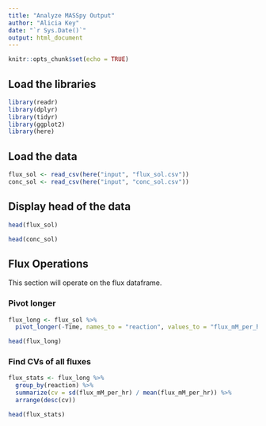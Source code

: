 ```yaml
---
title: "Analyze MASSpy Output"
author: "Alicia Key"
date: "`r Sys.Date()`"
output: html_document
---
```


```r
knitr::opts_chunk$set(echo = TRUE)
```

## Load the libraries

```r
library(readr)
library(dplyr)
library(tidyr)
library(ggplot2)
library(here)
```

## Load the data

```r
flux_sol <- read_csv(here("input", "flux_sol.csv"))
conc_sol <- read_csv(here("input", "conc_sol.csv"))
```

## Display head of the data

```r
head(flux_sol)
```

```r
head(conc_sol)
```

## Flux Operations

This section will operate on the flux dataframe.

### Pivot longer

```r
flux_long <- flux_sol %>%
  pivot_longer(-Time, names_to = "reaction", values_to = "flux_mM_per_hr")

head(flux_long)
```

### Find CVs of all fluxes

```r
flux_stats <- flux_long %>%
  group_by(reaction) %>%
  summarize(cv = sd(flux_mM_per_hr) / mean(flux_mM_per_hr)) %>%
  arrange(desc(cv))

head(flux_stats)
```
